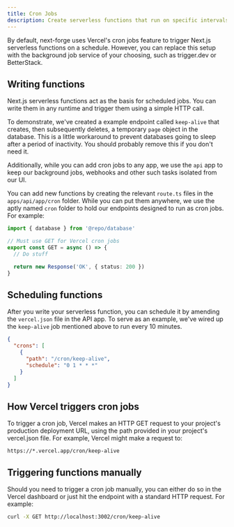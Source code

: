 ```yaml
---
title: Cron Jobs
description: Create serverless functions that run on specific intervals.
---
```


By default, next-forge uses Vercel's cron jobs feature to trigger Next.js serverless functions on a schedule. However, you can replace this setup with the background job service of your choosing, such as trigger.dev or BetterStack.

## Writing functions

Next.js serverless functions act as the basis for scheduled jobs. You can write them in any runtime and trigger them using a simple HTTP call.

To demonstrate, we've created a example endpoint called `keep-alive` that creates, then subsequently deletes, a temporary `page` object in the database. This is a little workaround to prevent databases going to sleep after a period of inactivity. You should probably remove this if you don't need it.

Additionally, while you can add cron jobs to any app, we use the `api` app to keep our background jobs, webhooks and other such tasks isolated from our UI.

You can add new functions by creating the relevant `route.ts` files in the `apps/api/app/cron` folder. While you can put them anywhere, we use the aptly named `cron` folder to hold our endpoints designed to run as cron jobs. For example:

```ts title="apps/api/app/cron/[your-function]/route.ts"
import { database } from '@repo/database'

// Must use GET for Vercel cron jobs
export const GET = async () => {
  // Do stuff

  return new Response('OK', { status: 200 })
}
```

## Scheduling functions

After you write your serverless function, you can schedule it by amending the `vercel.json` file in the API app. To serve as an example, we've wired up the `keep-alive` job mentioned above to run every 10 minutes.

```json title="apps/api/vercel.json"
{
  "crons": [
    {
      "path": "/cron/keep-alive",
      "schedule": "0 1 * * *"
    }
  ]
}
```

## How Vercel triggers cron jobs

To trigger a cron job, Vercel makes an HTTP GET request to your project's production deployment URL, using the path provided in your project's vercel.json file. For example, Vercel might make a request to:

```
https://*.vercel.app/cron/keep-alive
```

## Triggering functions manually

Should you need to trigger a cron job manually, you can either do so in the Vercel dashboard or just hit the endpoint with a standard HTTP request. For example:

```sh title="Terminal"
curl -X GET http://localhost:3002/cron/keep-alive
```
